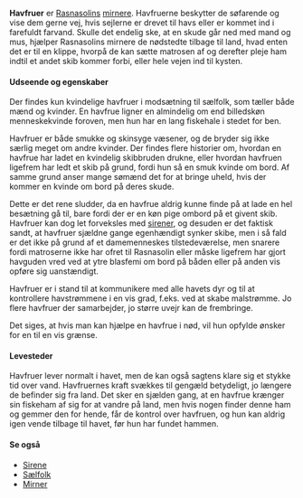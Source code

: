 {{title:Havfrue}}
{{author:Laura Holmegaard}}
{{timestamp:2011-01-22T11:06:14Z}}
{{copyright:Havfrue}}
'''Havfruer''' er [[Rasnasolin|Rasnasolins]] [[mirner|mirnere]]. Havfruerne beskytter de søfarende og vise dem gerne vej, hvis sejlerne er drevet til havs eller er kommet ind i farefuldt farvand. Skulle det endelig ske, at en skude går ned med mand og mus, hjælper Rasnasolins mirnere de nødstedte tilbage til land, hvad enten det er til en klippe, hvorpå de kan sætte matrosen af og derefter pleje ham indtil et andet skib kommer forbi, eller hele vejen ind til kysten.

====Udseende og egenskaber====
Der findes kun kvindelige havfruer i modsætning til sælfolk, som tæller både mænd og kvinder. En havfrue ligner en almindelig om end billedskøn menneskekvinde foroven, men hun har en lang fiskehale i stedet for ben.

Havfruer er både smukke og skinsyge væsener, og de bryder sig ikke særlig meget om andre kvinder. Der findes flere historier om, hvordan en havfrue har ladet en kvindelig skibbruden drukne, eller hvordan havfruen ligefrem har ledt et skib på grund, fordi hun så en smuk kvinde om bord. Af samme grund anser mange sømænd det for at bringe uheld, hvis der kommer en kvinde om bord på deres skude.

Dette er det rene sludder, da en havfrue aldrig kunne finde på at lade en hel besætning gå til, bare fordi der er en køn pige ombord på et givent skib. Havfruer kan dog let forveksles med [[sirene|sirener]], og desuden er det faktisk sandt, at havfruer sjældne gange egenhændigt synker skibe, men i så fald er det ikke på grund af et damemenneskes tilstedeværelse, men snarere fordi matroserne ikke har ofret til Rasnasolin eller måske ligefrem har gjort havguden vred ved at ytre blasfemi om bord på båden eller på anden vis opføre sig uanstændigt.

Havfruer er i stand til at kommunikere med alle havets dyr og til at kontrollere havstrømmene i en vis grad, f.eks. ved at skabe malstrømme. Jo flere havfruer der samarbejder, jo større uvejr kan de frembringe.

Det siges, at hvis man kan hjælpe en havfrue i nød, vil hun opfylde ønsker for en til en vis grænse.

====Levesteder====
Havfruer lever normalt i havet, men de kan også sagtens klare sig et stykke tid over vand. Havfruernes kraft svækkes til gengæld betydeligt, jo længere de befinder sig fra land. Det sker en sjælden gang, at en havfrue krænger sin fiskeham af sig for at vandre på land, men hvis nogen finder denne ham og gemmer den for hende, får de kontrol over havfruen, og hun kan aldrig igen vende tilbage til havet, før hun har fundet hammen.

====Se også====
*[[Sirene]]
*[[Sælfolk]]
*[[Mirner]]